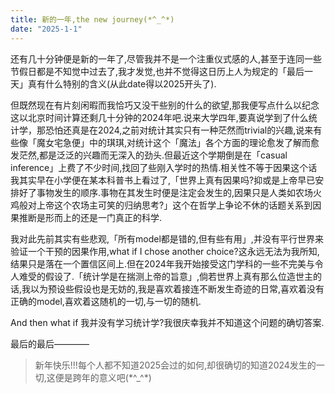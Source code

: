 ```yaml
---
title: 新的一年,the new journey(*^_^*)
date: "2025-1-1"
---
```


还有几十分钟便是新的一年了,尽管我并不是一个注重仪式感的人,甚至于连同一些节假日都是不知觉中过去了,我才发觉,也并不觉得这日历上人为规定的「最后一天」真有什么特别的含义(从此date得以2025开头了).

但既然现在有片刻闲暇而我恰巧又没干些别的什么的欲望,那我便写点什么以纪念这以北京时间计算还剩几十分钟的2024年吧.说来大学四年,要真说学到了什么统计学，那恐怕还真是在2024,之前对统计其实只有一种茫然而trivial的兴趣,说来有些像「魔女宅急便」中的琪琪,对统计这个「魔法」各个方面的理论愈发了解而愈发茫然,都是泛泛的兴趣而无深入的劲头.但最近这个学期倒是在「casual inference」上费了不少时间,找回了些刚入学时的热情.相关性不等于因果这个话我其实早在小学便在某本科普书上看过了,「世界上真有因果吗?抑或是上帝早已安排好了事物发生的顺序.事物在其发生时便是注定会发生的,因果只是人类如农场火鸡般对上帝这个农场主可笑的归纳思考?」这个在哲学上争论不休的话题关系到因果推断是形而上的还是一门真正的科学.

我对此先前其实有些悲观,「所有model都是错的,但有些有用」,并没有平行世界来验证一个干预的因果作用,what if I chose another choice?这永远无法为我所知,结果只是落在一个置信区间上.但在2024年我开始接受这门学科的一些不完美与令人难受的假设了.「统计学是在揣测上帝的旨意」,倘若世界上真有那么位造世主的话,我以为预设些假设也是无妨的,我是喜欢着接连不断发生奇迹的日常,喜欢着没有正确的model,喜欢着这随机的一切,与一切的随机.

And then what if 我并没有学习统计学?我很庆幸我并不知道这个问题的确切答案.

最后的最后————

>新年快乐!!!每个人都不知道2025会过的如何,却很确切的知道2024发生的一切,这便是跨年的意义吧(*^_^*)